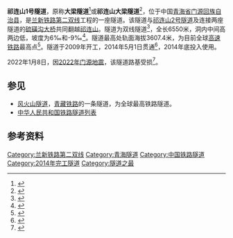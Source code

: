 '''祁连山1号隧道'''，原称'''大梁隧道'''<ref>{{cite web|url=http://www.cr20g.com/Article_Show.asp?ArticleID=65121|title=祁连山1号隧道正洞掘进突破5000米大关|date=2013-11-18|accessdate=2014-05-09|publisher=中铁二十局集团有限公司|archiveurl=https://web.archive.org/web/20140512222101/http://www.cr20g.com/Article_Show.asp?ArticleID=65121|archivedate=2014-05-12|deadurl=yes}}</ref>或'''祁连山大梁隧道'''<ref>{{cite web|url=http://www.cr20g.com/Article_Show.asp?ArticleID=57995|title=史克臣今年第5次到祁连山隧道检查工作|date=2013-07-04|accessdate=2014-05-09|publisher=中铁二十局集团有限公司|archiveurl=https://web.archive.org/web/20140512220412/http://www.cr20g.com/Article_Show.asp?ArticleID=57995|archivedate=2014-05-12|deadurl=yes}}</ref>，位于中国[[青海省|青海省]][[门源回族自治县|门源回族自治县]]，是[[兰新铁路第二双线|兰新铁路第二双线]]工程的一座隧道。该隧道与[[祁连山2号隧道|祁连山2号隧道]]及连接两座隧道的[[硫磺沟大桥_(兰新铁路第二双线)|硫磺沟大桥]]共同翻越[[祁连山|祁连山]]。隧道为双线隧道<ref>{{cite journal|author=史克臣|title=特大断面隧道高地应力条件下变形控制技术研究|journal=现代隧道技术|year=2013|volume=50|issue=5|pages=146-151}}</ref>，全长6550米，洞内中间高两边低，坡度为6‰和-9‰<ref>{{cite journal|author=徐坤, 王志杰, 孟祥磊, 等|title=深埋隧道围岩松动圈探测技术研究与数值模拟分析|journal=岩土力学|year=2013|issue=增刊2|pages=464-470}}</ref>。隧道最高处轨面海拔3607.4米，为目前全球[[高速铁路|高速铁路]]最高点<ref>{{cite news|url=http://society.people.com.cn/n/2014/0501/c1008-24965172.html|title=“世界高铁第一高隧”祁连山1号隧道今日贯通|date=2014-05-01|accessdate=2014-05-09|author=张志锋、王罗|publisher=人民网|archive-date=2014-05-12|archive-url=https://web.archive.org/web/20140512221254/http://society.people.com.cn/n/2014/0501/c1008-24965172.html|dead-url=no}}</ref>。隧道于2009年开工，2014年5月1日贯通<ref>{{cite news|url=http://news.xinhuanet.com/2014-05/01/c_1110499338.htm|title=世界上海拔最高高铁隧道——祁连山隧道全线贯通|date=2014-05-01|accessdate=2014-05-09|author=骆晓飞|publisher=新华社|archive-date=2017-01-01|archive-url=https://web.archive.org/web/20170101161753/http://news.xinhuanet.com/2014-05/01/c_1110499338.htm|dead-url=no}}</ref>，2014年底投入使用。

2022年1月8日，因[[2022年门源地震|2022年门源地震]]，该隧道路基受损<ref>{{cite news|url=https://news.cctv.com/2022/01/08/ARTI3ZvEZmlKHWl62G7sSGqm220108.shtml|title=受青海门源地震影响 兰新高铁列车停运|publisher=[[央视网|央视网]]|date=2022-01-08|accessdate=2022-01-12|archive-date=2022-01-12|archive-url=https://web.archive.org/web/20220112053440/https://news.cctv.com/2022/01/08/ARTI3ZvEZmlKHWl62G7sSGqm220108.shtml|dead-url=no}}</ref>。

== 参见 ==
*[[风火山隧道|风火山隧道]]，[[青藏铁路|青藏铁路]]的一条隧道，为全球最高铁路隧道。
*[[中华人民共和国铁路隧道列表|中华人民共和国铁路隧道列表]]

== 参考资料 ==
{{reflist}}

[[Category:兰新铁路第二双线|Category:兰新铁路第二双线]]
[[Category:青海隧道|Category:青海隧道]]
[[Category:中国铁路隧道|Category:中国铁路隧道]]
[[Category:2014年完工隧道|Category:2014年完工隧道]]
[[Category:隧道之最|Category:隧道之最]]